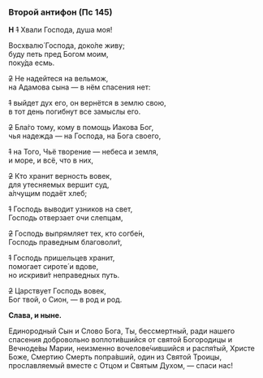 ### Второй антифон (Пс 145)

**Н** ~~1~~ Хвали Господа, душа моя!

Восхвалю́ Господа, доко́ле живу;  
буду петь пред Богом моим,  
поку́да есмь.

~~2~~ Не надейтеся на вельмож,  
на Адамова сына — в нём спасения нет:

~~1~~ выйдет дух его, он вернётся в землю свою,  
в тот день погибнут все замыслы его.

~~2~~ Бла́го тому, кому в помощь Иакова Бог,  
чья надежда — на Господа, на Бога своего,

~~1~~ на Того, Чьё творение — небеса и земля,  
и море, и всё, что в них,

~~2~~ Кто хранит верность вовек,  
для утесняемых вершит суд,  
а́лчущим подаёт хлеб;

~~1~~ Господь выводит узников на свет,  
Господь отверзает очи слепцам,

~~2~~ Господь выпрямляет тех, кто согбе́н,  
Господь праведным благоволи́т,

~~1~~ Господь пришельцев хранит,  
помогает сироте́ и вдове,  
но искриви́т неправедных путь.

~~2~~ Царствует Господь вовек,  
Бог твой, о Сион, — в род и род.

**Слава, и ныне.**

Единородный Сын и Слово Бога, Ты, бессмертный, ради нашего спасения добровольно воплоти́вшийся от святой Богородицы и Вечноде́вы Марии, неизменно вочелове́чившийся и распя́тый, Христе Боже, Смертию Смерть попра́вший, один из Святой Троицы, прославляемый вместе с Отцом и Святым Духом, — спаси нас!
